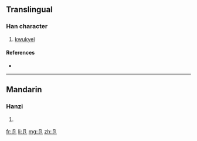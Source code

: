 ==Translingual==

===Han character===
{{Han char|rn=26|rad=卩|as=01|sn=3|four=|canj=尸中戈 (SLI)}}

# [[kwukyel]]

====References====
* {{Han ref|kx=0158.470|dkj=02838|dj=0363.040|hdz=10310.110|uh=536A|ud=21354}}

----

==Mandarin==

===Hanzi===
{{cmn-hanzi|pin=[[jié]] ([[jie2]]), [[yǎng]] ([[yang3]])|wg=[[chieh2|chieh<sup>2</sup>]], [[yang3|yang<sup>3</sup>]]}}

# {{defn|Mandarin}}

[[fr:卪]]
[[li:卪]]
[[mg:卪]]
[[zh:卪]]